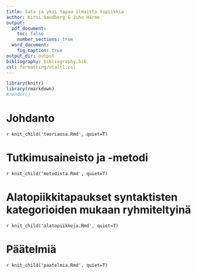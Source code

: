 ```yaml
---
title: Sata ja yksi tapaa ilmaista topiikkia
author: Kirsi Sandberg & Juho Härme
output:
  pdf_document:
    toc: false
    number_sections: true
  word_document:
    fig_caption: true
output_dir: output
bibliography: bibliography.bib
csl: formatting/utaltl.csl
---
```



```r
library(knitr)
library(rmarkdown)
#render()

```

# Johdanto

`r knit_child('teoriaosa.Rmd', quiet=T)`

# Tutkimusaineisto ja -metodi

`r knit_child('metodista.Rmd', quiet=T)`

# Alatopiikkitapaukset syntaktisten kategorioiden mukaan ryhmiteltyinä

`r knit_child('alatopiikkeja.Rmd', quiet=T)`

# Päätelmiä

`r knit_child('paatelmia.Rmd', quiet=T)`


